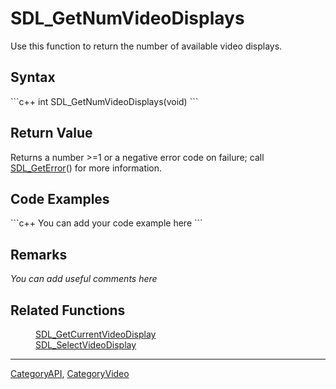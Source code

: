<!-- pragma section-numbers off -->
<!-- pragma disable-camelcase -->

= SDL_GetNumVideoDisplays =
Use this function to return the number of available video displays.


== Syntax ==
```c++
int SDL_GetNumVideoDisplays(void)
```

== Return Value ==
Returns a number >=1 or a negative error code on failure; call [[SDL_GetError]]() for more information.

== Code Examples ==
```c++
You can add your code example here
```

== Remarks ==
''You can add useful comments here''

== Related Functions ==
:[[SDL_GetCurrentVideoDisplay]]
:[[SDL_SelectVideoDisplay]]

----
[[CategoryAPI]], [[CategoryVideo]]
